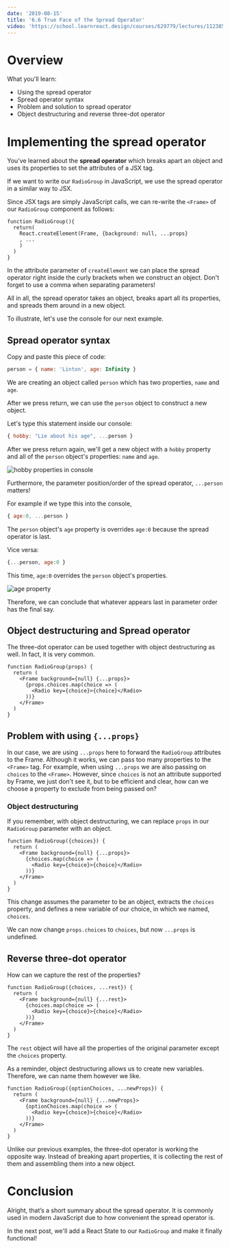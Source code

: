 ```yaml
---
date: '2019-08-15'
title: '6.6 True Face of the Spread Operator'
video: 'https://school.learnreact.design/courses/629779/lectures/11238544'
---
```



# Overview

What you'll learn:

- Using the spread operator
- Spread operator syntax
- Problem and solution to spread operator
- Object destructuring and reverse three-dot operator

<CourseVideoLink to={props.pageContext.frontmatter.video} />

# Implementing the spread operator

You’ve learned about the **spread operator** which breaks apart an object and uses its properties to set the attributes of a JSX tag.

If we want to write our `RadioGroup` in JavaScript, we use the spread operator in a similar way to JSX.

Since JSX tags are simply JavaScript calls, we can re-write the `<Frame>` of our `RadioGroup` component as follows:

```jsx{3}
function RadioGroup(){
  return(
    React.createElement(Frame, {background: null, ...props}
    , ...
    )
  )
}
```

In the attribute parameter of `createElement` we can place the spread operator right inside the curly brackets when we construct an object. Don't forget to use a comma when separating parameters!

All in all, the spread operator takes an object, breaks apart all its properties, and spreads them around in a new object.

To illustrate, let's use the console for our next example.

## Spread operator syntax

Copy and paste this piece of code:

```jsx
person = { name: 'Linton', age: Infinity }
```

We are creating an object called `person` which has two properties, `name` and `age`.

After we press return, we can use the `person` object to construct a new object.

Let's type this statement inside our console:

```jsx
{ hobby: "Lie about his age", ...person }
```

After we press return again, we'll get a new object with a `hobby` property and all of the `person` object's properties: `name` and `age`.

![hobby properties in console](./hobby2.png)

Furthermore, the parameter position/order of the spread operator, `...person` matters!

For example if we type this into the console,

```jsx
{ age:0, ...person }
```

The `person` object's `age` property is overrides `age:0` because the spread operator is last.

Vice versa:

```jsx
{...person, age:0 }
```

This time, `age:0` overrides the `person` object's properties.

![age property](./age.png)

Therefore, we can conclude that whatever appears last in parameter order has the final say.

## Object destructuring and Spread operator

The three-dot operator can be used together with object destructuring as well. In fact, it is very common.

```jsx{3}
function RadioGroup(props) {
  return (
    <Frame background={null} {...props}>
      {props.choices.map(choice => (
        <Radio key={choice}>{choice}</Radio>
      ))}
    </Frame>
  )
}
```

## Problem with using `{...props}`

In our case, we are using `...props` here to forward the `RadioGroup` attributes to the Frame. Although it works, we can pass too many properties to the `<Frame>` tag. For example, when using `...props` we are also passing on `choices` to the `<Frame>`. However, since `choices` is not an attribute supported by Frame, we just don't see it, but to be efficient and clear, how can we choose a property to exclude from being passed on?

### Object destructuring

If you remember, with object destructuring, we can replace `props` in our `RadioGroup` parameter with an object.

```jsx{1,4}
function RadioGroup({choices}) {
  return (
    <Frame background={null} {...props}>
      {choices.map(choice => (
        <Radio key={choice}>{choice}</Radio>
      ))}
    </Frame>
  )
}
```

This change assumes the parameter to be an object, extracts the `choices` property, and defines a new variable of our choice, in which we named, `choices`.

We can now change `props.choices` to `choices`, but now `...props` is undefined.

## Reverse three-dot operator

How can we capture the rest of the properties?

```jsx{1,3}
function RadioGroup({choices, ...rest}) {
  return (
    <Frame background={null} {...rest}>
      {choices.map(choice => (
        <Radio key={choice}>{choice}</Radio>
      ))}
    </Frame>
  )
}
```

The `rest` object will have all the properties of the original parameter except the `choices` property.

As a reminder, object destructuring allows us to create new variables. Therefore, we can name them however we like.

```jsx{1,3-4}
function RadioGroup({optionChoices, ...newProps}) {
  return (
    <Frame background={null} {...newProps}>
      {optionChoices.map(choice => (
        <Radio key={choice}>{choice}</Radio>
      ))}
    </Frame>
  )
}
```

Unlike our previous examples, the three-dot operator is working the opposite way. Instead of breaking apart properties, it is collecting the rest of them and assembling them into a new object.

# Conclusion

Alright, that’s a short summary about the spread operator. It is commonly used in modern JavaScript due to how convenient the spread operator is.

In the next post, we'll add a React State to our `RadioGroup` and make it finally functional!
